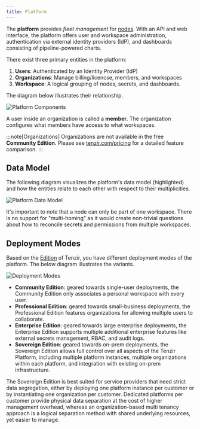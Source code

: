 ```yaml
---
title: Platform
---
```


The **platform** provides _fleet management_ for [nodes](/explanations/architecture/node). With an API
and web interface, the platform offers user and workspace administration,
authentication via external identity providers (IdP), and dashboards consisting
of pipeline-powered charts.

There exist three primary entities in the platform:

1. **Users**: Authenticated by an Identity Provider (IdP)
2. **Organizations**: Manage billing/licencse, members, and workspaces
3. **Workspace**: A logical grouping of nodes, secrets, and dashboards.

The diagram below illustrates their relationship.

![Platform Components](./platform-components.svg)

A user inside an organization is called a **member**. The organization
configures what members have access to what workspaces.

:::note[Organizations]
Organizations are not available in the free **Community Edition**. Please see
[tenzir.com/pricing](https://tenzir.com/pricing) for a detailed
feature comparison.
:::

## Data Model

The following diagram visualizes the platform's data model (highlighted) and how
the entities relate to each other with respect to their multiplicities.

![Platform Data Model](./platform-data-model.svg)

It's important to note that a node can only be part of one workspace. There is
no support for "multi-homing" as it would create non-trivial questions about how
to reconcile secrets and permissions from multiple workspaces.

## Deployment Modes

Based on the [Edition](https://tenzir.com/pricing) of Tenzir, you have different
deployment modes of the platform. The below diagram illustrates the variants.

![Deployment Modes](./deployment-modes.svg)

- **Community Edition**: geared towards single-user deployments, the Community
  Edition only associates a personal workspace with every user.
- **Professional Edition**: geared towards small-business deployments, the
  Professional Edition features organizations for allowing multiple users to
  collaborate.
- **Enterprise Edition**: geared towards large enterprise deployments, the
  Enterprise Edition supports multiple additional enterprise features like
  external secrets management, RBAC, and audit logs.
- **Sovereign Edition**: geared towards on-prem deployments, the Sovereign
  Edition allows full control over all aspects of the Tenzir Platform,
  including multiple platform instances, multiple organizations
  within each platform, and integration with existing on-prem infrastructure.

The Sovereign Edition is best suited for service providers that need strict data
segregation, either by deploying one platform instance per customer or by
instantiating one organization per customer. Dedicated platforms per customer
provide physical data separation at the cost of higher management overhead,
whereas an organization-based multi tenancy approach is a logical separation
method with shared underlying resources, yet easier to manage.
